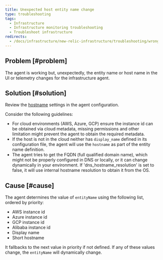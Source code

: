 ```yaml
---
title: Unexpected host entity name change
type: troubleshooting
tags:
  - Infrastructure
  - Infrastructure monitoring troubleshooting
  - Troubleshoot infrastructure
redirects:
  - /docs/infrastructure/new-relic-infrastructure/troubleshooting/wrong-host-name-reported
---
```


## Problem [#problem]

The agent is working but, unexpectedly, the entity name or host name in the UI or telemetry changes for the infrastructure agent.

## Solution [#solution]

Review the [hostname](/docs/infrastructure/install-infrastructure-agent/configuration/infrastructure-agent-configuration-settings/#hostname-variables) settings in the agent configuration.

Consider the following guidelines:
* For cloud environments (AWS, Azure, GCP) ensure the instance id can be obtained via cloud metadata, missing permissions and other limitation might prevent the agent to obtain the required metadata. 
* If the host is not in the cloud neither has `display_name` defined in its configuration file, the agent will use the `hostname` as part of the entity name definition.
* The agent tries to get the FQDN (full qualified domain name), which might not be properly configured in DNS or locally, or it can change dynamically in your environment. If 'dns_hostname_resolution' is set to false, it will use internal hostname resolution to obtain it from the OS.

## Cause [#cause]

The agent determines the value of `entityName` using the following list, ordered by priority:
* AWS instance id
* Azure instance id
* GCP instance id
* Alibaba instance id
* Display name
* Short hostname

It fallbacks to the next value in priority if not defined. If any of these values change, the `entityName` will dynamically change. 
